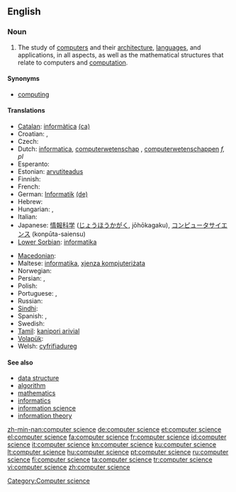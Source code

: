 ==English==
{{wikipedia}}

===Noun===
{{en-noun|sg=[[computer]] [[science]]|-}}

# The study of [[computer]]s and their [[computer architecture|architecture]], [[computer language|languages]], and applications, in all aspects, as well as the mathematical structures that relate to computers and [[computation]].

====Synonyms====
* [[computing]]

====Translations====
{{trans-top|study of computers and their architecture}}
* [[Catalan]]: [[informàtica]] {{f}} [[:ca:informàtica|(ca)]]
* Croatian: {{t+|hr|računarstvo|n}}, {{t-|hr|računarska znanost}}
* Czech: {{t+|cs|informatika|f}}
* Dutch: [[informatica]], [[computerwetenschap]] {{f}}, [[computerwetenschappen]] ''f, pl''
* Esperanto: {{t|eo|komputiko}}
* Estonian: [[arvutiteadus]]
* Finnish: {{t+|fi|tietojenkäsittelytiede}}
* French: {{t+|fr|informatique|f}}
* German: [[Informatik]] {{f}} [[:de:Informatik|(de)]]
* Hebrew: {{t+|he|מדעי המחשב}}
* Hungarian: {{t+|hu|informatika}}, {{t|hu|számítástudomány}}
* Italian: {{t+|it|informatica|f}}
* Japanese: [[情報科学]] ([[じょうほうかがく]], jōhōkagaku), [[コンピュータサイエンス]] (konpūta-saiensu)
* [[Lower Sorbian]]: [[informatika]] {{f}}
{{trans-mid}}
* [[Macedonian]]: {{t-|mk|информатика|f|tr=informátika}}
* Maltese: [[informatika]], [[xjenza kompjuteriżata]]
* Norwegian: {{t|no|Informatikk}}
* Persian: {{t|fa|علوم رایانه|xs=Persian}},  {{t|fa|علوم کامپیوتر|xs=Persian}}
* Polish: {{t+|pl|informatyka|f}}
* Portuguese: {{t|pt|ciência da computação|f}}, {{t+|pt|informática|f}}
* Russian: {{t+|ru|информатика|f}}
* [[Sindhi]]: {{t+|sd|ڳڻپيوڪيات|f}}
* Spanish: {{t+|es|informática|f}}, {{t|es|computación|f}}
* Swedish: {{t|sv|datavetenskap}}
* [[Tamil]]: [[kanipori arivial]]
* [[Volapük]]: {{t|vo|nünömav}}
* Welsh: [[cyfrifiadureg]] {{f}}
{{trans-bottom}}

====See also====
* [[data structure]]
* [[algorithm]]
* [[mathematics]]
* [[informatics]]
* [[information science]]
* [[information theory]]

[[Category:Computer science]]

[[zh-min-nan:computer science]]
[[de:computer science]]
[[et:computer science]]
[[el:computer science]]
[[fa:computer science]]
[[fr:computer science]]
[[id:computer science]]
[[it:computer science]]
[[kn:computer science]]
[[ku:computer science]]
[[lt:computer science]]
[[hu:computer science]]
[[pt:computer science]]
[[ru:computer science]]
[[fi:computer science]]
[[ta:computer science]]
[[tr:computer science]]
[[vi:computer science]]
[[zh:computer science]]